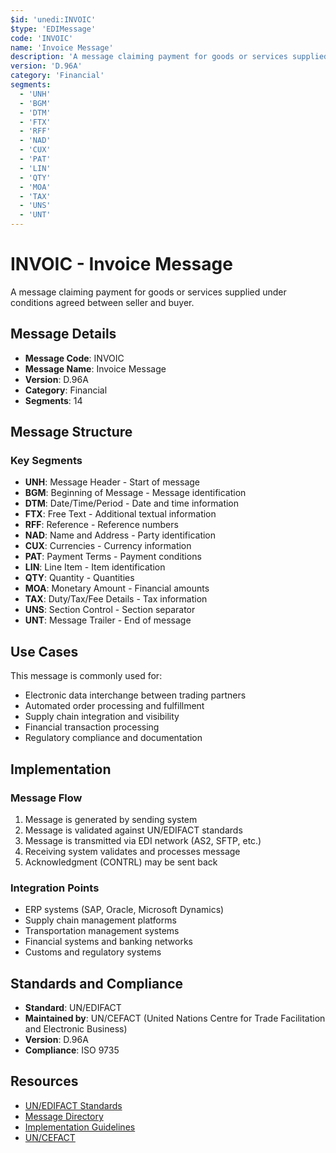 ```yaml
---
$id: 'unedi:INVOIC'
$type: 'EDIMessage'
code: 'INVOIC'
name: 'Invoice Message'
description: 'A message claiming payment for goods or services supplied under conditions agreed between seller and buyer.'
version: 'D.96A'
category: 'Financial'
segments:
  - 'UNH'
  - 'BGM'
  - 'DTM'
  - 'FTX'
  - 'RFF'
  - 'NAD'
  - 'CUX'
  - 'PAT'
  - 'LIN'
  - 'QTY'
  - 'MOA'
  - 'TAX'
  - 'UNS'
  - 'UNT'
---
```


# INVOIC - Invoice Message

A message claiming payment for goods or services supplied under conditions agreed between seller and buyer.

## Message Details

- **Message Code**: INVOIC
- **Message Name**: Invoice Message
- **Version**: D.96A
- **Category**: Financial
- **Segments**: 14

## Message Structure

### Key Segments

- **UNH**: Message Header - Start of message
- **BGM**: Beginning of Message - Message identification
- **DTM**: Date/Time/Period - Date and time information
- **FTX**: Free Text - Additional textual information
- **RFF**: Reference - Reference numbers
- **NAD**: Name and Address - Party identification
- **CUX**: Currencies - Currency information
- **PAT**: Payment Terms - Payment conditions
- **LIN**: Line Item - Item identification
- **QTY**: Quantity - Quantities
- **MOA**: Monetary Amount - Financial amounts
- **TAX**: Duty/Tax/Fee Details - Tax information
- **UNS**: Section Control - Section separator
- **UNT**: Message Trailer - End of message

## Use Cases

This message is commonly used for:

- Electronic data interchange between trading partners
- Automated order processing and fulfillment
- Supply chain integration and visibility
- Financial transaction processing
- Regulatory compliance and documentation

## Implementation

### Message Flow

1. Message is generated by sending system
2. Message is validated against UN/EDIFACT standards
3. Message is transmitted via EDI network (AS2, SFTP, etc.)
4. Receiving system validates and processes message
5. Acknowledgment (CONTRL) may be sent back

### Integration Points

- ERP systems (SAP, Oracle, Microsoft Dynamics)
- Supply chain management platforms
- Transportation management systems
- Financial systems and banking networks
- Customs and regulatory systems

## Standards and Compliance

- **Standard**: UN/EDIFACT
- **Maintained by**: UN/CEFACT (United Nations Centre for Trade Facilitation and Electronic Business)
- **Version**: D.96A
- **Compliance**: ISO 9735

## Resources

- [UN/EDIFACT Standards](https://unece.org/trade/uncefact/introducing-unedifact)
- [Message Directory](https://unece.org/trade/uncefact/unedifact-directories)
- [Implementation Guidelines](https://unece.org/trade/uncefact/implementation)
- [UN/CEFACT](https://unece.org/trade/uncefact)
